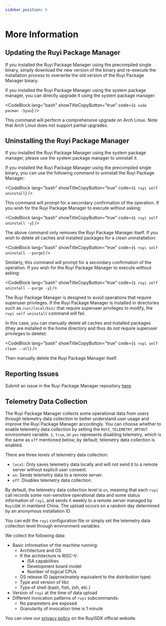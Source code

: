 ```yaml
---
sidebar_position: 6
---
```



# More Information

## Updating the Ruyi Package Manager

If you installed the Ruyi Package Manager using the precompiled single binary, simply download the new version of the binary and re-execute the installation process to overwrite the old version of the Ruyi Package Manager binary.

If you installed the Ruyi Package Manager using the system package manager, you can directly upgrade it using the system package manager:

<CodeBlock lang="bash" showTitleCopyButton="true" code={`
$ sudo pacman -Syuu
`} />

This command will perform a comprehensive upgrade on Arch Linux. Note that Arch Linux does not support partial upgrades.

## Uninstalling the Ruyi Package Manager

If you installed the Ruyi Package Manager using the system package manager, please use the system package manager to uninstall it.

If you installed the Ruyi Package Manager using the precompiled single binary, you can use the following command to uninstall the Ruyi Package Manager:

<CodeBlock lang="bash" showTitleCopyButton="true" code={`
$ ruyi self uninstall
`} />

This command will prompt for a secondary confirmation of the operation. If you wish for the Ruyi Package Manager to execute without asking:

<CodeBlock lang="bash" showTitleCopyButton="true" code={`
$ ruyi self uninstall -y
`} />

The above command only removes the Ruyi Package Manager itself. If you wish to delete all caches and installed packages for a clean uninstallation:

<CodeBlock lang="bash" showTitleCopyButton="true" code={`
$ ruyi self uninstall --purge
`} />

Similarly, this command will prompt for a secondary confirmation of the operation. If you wish for the Ruyi Package Manager to execute without asking:

<CodeBlock lang="bash" showTitleCopyButton="true" code={`
$ ruyi self uninstall --purge -y
`} />

The Ruyi Package Manager is designed to avoid operations that require superuser privileges. If the Ruyi Package Manager is installed in directories such as ``/usr/local/bin/`` that require superuser privileges to modify, the ``ruyi self uninstall`` command will fail.

In this case, you can manually delete all caches and installed packages (they are installed in the home directory and thus do not require superuser privileges to delete):

<CodeBlock lang="bash" showTitleCopyButton="true" code={`
$ ruyi self clean --all
`} />

Then manually delete the Ruyi Package Manager itself.

## Reporting Issues

Submit an issue in the Ruyi Package Manager repository [here](https://github.com/ruyisdk/ruyi/issues/new).

## Telemetry Data Collection

The Ruyi Package Manager collects some operational data from users through telemetry data collection to better understand user usage and improve the Ruyi Package Manager accordingly.
You can choose whether to enable telemetry data collection by setting the `RUYI_TELEMETRY_OPTOUT` environment variable. `1`, `true`, or `yes` represents disabling telemetry, which is the same as `off` mentioned below; by default, telemetry data collection is enabled.

There are three levels of telemetry data collection:

- `local`: Only saves telemetry data locally and will not send it to a remote server without explicit user consent.
- `on`: Sends telemetry data to a remote server.
- `off`: Disables telemetry data collection.

By default, the telemetry data collection level is `on`, meaning that each `ruyi` call records some non-sensitive operational data and some status information of `ruyi`, and sends it weekly to a remote server managed by `RuyiSDK` in mainland China. The upload occurs on a random day determined by an anonymous installation ID.

You can edit the `ruyi` configuration file or simply set the telemetry data collection level through environment variables.

We collect the following data:

* Basic information of the machine running:
    * Architecture and OS
    * If the architecture is RISC-V:
        * ISA capabilities
        * Development board model
        * Number of logical CPUs
    * OS release ID (approximately equivalent to the distribution type)
    * Type and version of libc
    * Type of shell (bash, fish, zsh, etc.)
* Version of `ruyi` at the time of data upload
* Different invocation patterns of `ruyi` subcommands:
    * No parameters are exposed
    * Granularity of invocation time is 1 minute

You can view our [privacy policy](https://ruyisdk.org/en/docs/legal/privacyPolicy/) on the RuyiSDK official website.